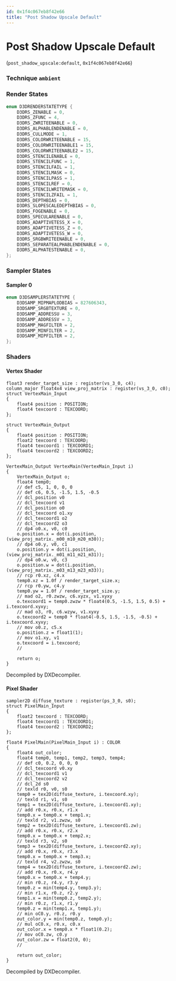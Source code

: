 ```yaml
---
id: 0x1f4c067eb8f42e66
title: "Post Shadow Upscale Default"
---
```


# Post Shadow Upscale Default
(`post_shadow_upscale:default`, `0x1f4c067eb8f42e66`)

### Technique `ambient`
### Render States
```cpp
enum D3DRENDERSTATETYPE {
	D3DRS_ZENABLE = 0,
	D3DRS_ZFUNC = 4,
	D3DRS_ZWRITEENABLE = 0,
	D3DRS_ALPHABLENDENABLE = 0,
	D3DRS_CULLMODE = 1,
	D3DRS_COLORWRITEENABLE = 15,
	D3DRS_COLORWRITEENABLE1 = 15,
	D3DRS_COLORWRITEENABLE2 = 15,
	D3DRS_STENCILENABLE = 0,
	D3DRS_STENCILFUNC = 1,
	D3DRS_STENCILFAIL = 1,
	D3DRS_STENCILMASK = 0,
	D3DRS_STENCILPASS = 1,
	D3DRS_STENCILREF = 0,
	D3DRS_STENCILWRITEMASK = 0,
	D3DRS_STENCILZFAIL = 1,
	D3DRS_DEPTHBIAS = 0,
	D3DRS_SLOPESCALEDEPTHBIAS = 0,
	D3DRS_FOGENABLE = 0,
	D3DRS_SPECULARENABLE = 0,
	D3DRS_ADAPTIVETESS_X = 0,
	D3DRS_ADAPTIVETESS_Z = 0,
	D3DRS_ADAPTIVETESS_W = 0,
	D3DRS_SRGBWRITEENABLE = 0,
	D3DRS_SEPARATEALPHABLENDENABLE = 0,
	D3DRS_ALPHATESTENABLE = 0,
};
```
### Sampler States
#### Sampler 0
```cpp
enum D3DSAMPLERSTATETYPE {
	D3DSAMP_MIPMAPLODBIAS = 827606343,
	D3DSAMP_SRGBTEXTURE = 0,
	D3DSAMP_ADDRESSU = 3,
	D3DSAMP_ADDRESSV = 3,
	D3DSAMP_MAGFILTER = 2,
	D3DSAMP_MINFILTER = 2,
	D3DSAMP_MIPFILTER = 2,
};
```
### Shaders
#### Vertex Shader
```hlsl
float3 render_target_size : register(vs_3_0, c4);
column_major float4x4 view_proj_matrix : register(vs_3_0, c0);
struct VertexMain_Input
{
    float4 position : POSITION;
    float4 texcoord : TEXCOORD;
};

struct VertexMain_Output
{
    float4 position : POSITION;
    float2 texcoord : TEXCOORD;
    float4 texcoord1 : TEXCOORD1;
    float4 texcoord2 : TEXCOORD2;
};

VertexMain_Output VertexMain(VertexMain_Input i)
{
    VertexMain_Output o;
    float4 temp0;
    // def c5, 1, 0, 0, 0
    // def c6, 0.5, -1.5, 1.5, -0.5
    // dcl_position v0
    // dcl_texcoord v1
    // dcl_position o0
    // dcl_texcoord o1.xy
    // dcl_texcoord1 o2
    // dcl_texcoord2 o3
    // dp4 o0.x, v0, c0
    o.position.x = dot(i.position, (view_proj_matrix._m00_m10_m20_m30));
    // dp4 o0.y, v0, c1
    o.position.y = dot(i.position, (view_proj_matrix._m01_m11_m21_m31));
    // dp4 o0.w, v0, c3
    o.position.w = dot(i.position, (view_proj_matrix._m03_m13_m23_m33));
    // rcp r0.xz, c4.x
    temp0.xz = 1.0f / render_target_size.x;
    // rcp r0.yw, c4.y
    temp0.yw = 1.0f / render_target_size.y;
    // mad o2, r0.zwzw, c6.xyzx, v1.xyxy
    o.texcoord1 = temp0.zwzw * float4(0.5, -1.5, 1.5, 0.5) + i.texcoord.xyxy;
    // mad o3, r0, c6.wzyw, v1.xyxy
    o.texcoord2 = temp0 * float4(-0.5, 1.5, -1.5, -0.5) + i.texcoord.xyxy;
    // mov o0.z, c5.x
    o.position.z = float1(1);
    // mov o1.xy, v1
    o.texcoord = i.texcoord;
    // 

    return o;
}
```
Decompiled by DXDecompiler.
#### Pixel Shader
```hlsl
sampler2D diffuse_texture : register(ps_3_0, s0);
struct PixelMain_Input
{
    float2 texcoord : TEXCOORD;
    float4 texcoord1 : TEXCOORD1;
    float4 texcoord2 : TEXCOORD2;
};

float4 PixelMain(PixelMain_Input i) : COLOR
{
    float4 out_color;
    float4 temp0, temp1, temp2, temp3, temp4;
    // def c0, 0.2, 0, 0, 0
    // dcl_texcoord v0.xy
    // dcl_texcoord1 v1
    // dcl_texcoord2 v2
    // dcl_2d s0
    // texld r0, v0, s0
    temp0 = tex2D(diffuse_texture, i.texcoord.xy);
    // texld r1, v1, s0
    temp1 = tex2D(diffuse_texture, i.texcoord1.xy);
    // add r0.x, r0.x, r1.x
    temp0.x = temp0.x + temp1.x;
    // texld r2, v1.zwzw, s0
    temp2 = tex2D(diffuse_texture, i.texcoord1.zw);
    // add r0.x, r0.x, r2.x
    temp0.x = temp0.x + temp2.x;
    // texld r3, v2, s0
    temp3 = tex2D(diffuse_texture, i.texcoord2.xy);
    // add r0.x, r0.x, r3.x
    temp0.x = temp0.x + temp3.x;
    // texld r4, v2.zwzw, s0
    temp4 = tex2D(diffuse_texture, i.texcoord2.zw);
    // add r0.x, r0.x, r4.y
    temp0.x = temp0.x + temp4.y;
    // min r0.z, r4.y, r3.y
    temp0.z = min(temp4.y, temp3.y);
    // min r1.x, r0.z, r2.y
    temp1.x = min(temp0.z, temp2.y);
    // min r0.z, r1.x, r1.y
    temp0.z = min(temp1.x, temp1.y);
    // min oC0.y, r0.z, r0.y
    out_color.y = min(temp0.z, temp0.y);
    // mul oC0.x, r0.x, c0.x
    out_color.x = temp0.x * float1(0.2);
    // mov oC0.zw, c0.y
    out_color.zw = float2(0, 0);
    // 

    return out_color;
}
```
Decompiled by DXDecompiler.
